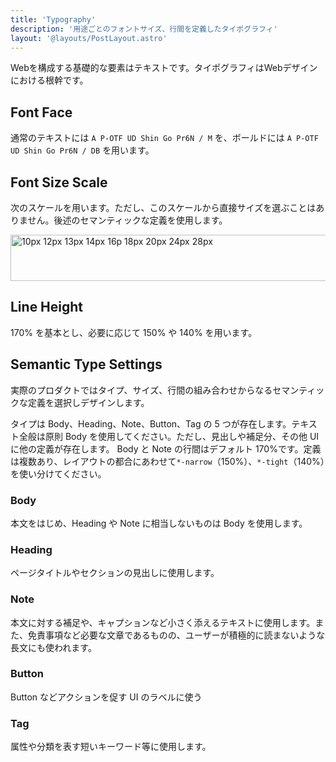 ```yaml
---
title: 'Typography'
description: '用途ごとのフォントサイズ、行間を定義したタイポグラフィ'
layout: '@layouts/PostLayout.astro'
---
```



Webを構成する基礎的な要素はテキストです。タイポグラフィはWebデザインにおける根幹です。

## Font Face

通常のテキストには `A P-OTF UD Shin Go Pr6N / M` を、ボールドには `A P-OTF UD Shin Go Pr6N / DB` を用います。

## Font Size Scale

次のスケールを用います。ただし、このスケールから直接サイズを選ぶことはありません。後述のセマンティックな定義を使用します。

<div class="scrollable">
  <img
    src="/assets/images/figures/typography/font-size-scale.svg"
    width="816"
    height="74"
    alt="10px 12px 13px 14px 16p 18px 20px 24px 28px"
  />
</div>

## Line Height

170% を基本とし、必要に応じて 150% や 140% を用います。

## Semantic Type Settings

実際のプロダクトではタイプ、サイズ、行間の組み合わせからなるセマンティックな定義を選択しデザインします。

タイプは Body、Heading、Note、Button、Tag の 5 つが存在します。テキスト全般は原則 Body を使用してください。ただし、見出しや補足分、その他 UI に他の定義が存在します。
Body と Note の行間はデフォルト 170%です。定義は複数あり、レイアウトの都合にあわせて`*-narrow`（150%）、`*-tight`（140%）を使い分けてください。

### Body

本文をはじめ、Heading や Note に相当しないものは Body を使用します。

<BodyList />

### Heading

ページタイトルやセクションの見出しに使用します。

<HeadingList />

### Note

本文に対する補足や、キャプションなど小さく添えるテキストに使用します。また、免責事項など必要な文章であるものの、ユーザーが積極的に読まないような長文にも使われます。

<NoteList />

### Button

Button などアクションを促す UI のラベルに使う

<ButtonList />

### Tag

属性や分類を表す短いキーワード等に使用します。

<TagList />
